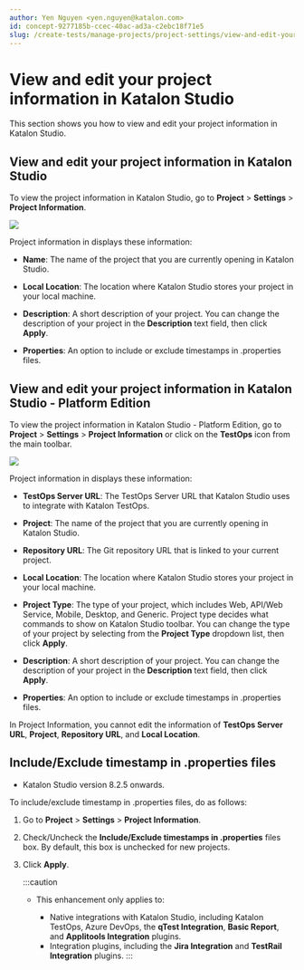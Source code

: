 ```yaml
---
author: Yen Nguyen <yen.nguyen@katalon.com>
id: concept-9277185b-ccec-40ac-ad3a-c2ebc18f71e5
slug: /create-tests/manage-projects/project-settings/view-and-edit-your-project-information-in-katalon-studio
---
```


# View and edit your project information in Katalon Studio

This section shows you how to view and edit your project information in Katalon Studio.

## View and edit your project information in Katalon Studio

To view the project information in Katalon Studio, go to **Project** &gt; **Settings** &gt; **Project Information**.

<img src="/doc_images/Documents/Create_tests/Manage_Projects/Project_Settings/Project_Information/image/ks-860-project-info.png" width={700} />

Project information in displays these information:

-   **Name**: The name of the project that you are currently opening in Katalon Studio.

-   **Local Location**: The location where Katalon Studio stores your project in your local machine.

-   **Description**: A short description of your project. You can change the description of your project in the **Description** text field, then click **Apply**.

-   **Properties**: An option to include or exclude timestamps in .properties files.


## View and edit your project information in Katalon Studio - Platform Edition

To view the project information in Katalon Studio - Platform Edition, go to **Project** &gt; **Settings** &gt; **Project Information** or click on the **TestOps** icon from the main toolbar.

<img src="/doc_images/Documents/Create_tests/Manage_Projects/Project_Settings/Project_Information/image/ks-850-pe-project-information.png" width={800} />

Project information in displays these information:

-   **TestOps Server URL**: The TestOps Server URL that Katalon Studio uses to integrate with Katalon TestOps.

-   **Project**: The name of the project that you are currently opening in Katalon Studio.

-   **Repository URL**: The Git repository URL that is linked to your current project.

-   **Local Location**: The location where Katalon Studio stores your project in your local machine.

-   **Project Type**: The type of your project, which includes Web, API/Web Service, Mobile, Desktop, and Generic. Project type decides what commands to show on Katalon Studio toolbar. You can change the type of your project by selecting from the **Project Type** dropdown list, then click **Apply**.

-   **Description**: A short description of your project. You can change the description of your project in the **Description** text field, then click **Apply**.

-   **Properties**: An option to include or exclude timestamps in .properties files.


In Project Information, you cannot edit the information of **TestOps Server URL**, **Project**, **Repository URL**, and **Local Location**.

## Include/Exclude timestamp in .properties files

-   Katalon Studio version 8.2.5 onwards.

To include/exclude timestamp in .properties files, do as follows:

1.  Go to **Project** &gt; **Settings** &gt; **Project Information**.

2.  Check/Uncheck the **Include/Exclude timestamps in .properties** files box. By default, this box is unchecked for new projects.

3.  Click **Apply**.

    
    :::caution

    -   This enhancement only applies to:

        -   Native integrations with Katalon Studio, including Katalon TestOps, Azure DevOps, the **qTest Integration**, **Basic Report**, and **Applitools Integration** plugins.
        -   Integration plugins, including the **Jira Integration** and **TestRail Integration** plugins.
    :::